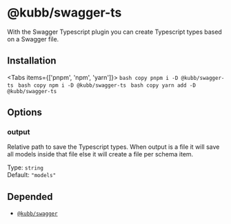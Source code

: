 
# @kubb/swagger-ts

With the Swagger Typescript plugin you can create Typescript types based on a Swagger file.

## Installation

<Tabs items={['pnpm', 'npm', 'yarn']}>
  <Tab>
    ```bash copy
    pnpm i -D @kubb/swagger-ts
    ```
  </Tab>
    <Tab>
    ```bash copy
    npm i -D @kubb/swagger-ts
    ```
  </Tab>
    <Tab>
    ```bash copy
    yarn add -D @kubb/swagger-ts
    ```
  </Tab>
</Tabs>



## Options

### output
Relative path to save the Typescript types.
When output is a file it will save all models inside that file else it will create a file per schema item.

Type: `string` <br/>
Default: `"models"`


## Depended

- [`@kubb/swagger`](/docs/usage/swagger)